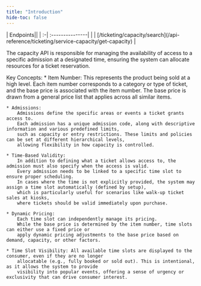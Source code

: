 ---
title: "Introduction"
hide-toc: false
---
<Markdown src="../snippets/endpoint-verb-styles.mdx" />

<Aside>
| Endpoints||
| :-| :---------------|
| <GetVerb/>| [/ticketing/capacity/search](/api-reference/ticketing/service-capacity/get-capacity) |
</Aside>

The capacity API is responsible for managing the availability of access to a specific admission at a designated time, 
ensuring the system can allocate resources for a ticket reservation.

Key Concepts:
    * Item Number: 
        This represents the product being sold at a high level. 
        Each item number corresponds to a category or type of ticket, and the base price is associated with 
        the item number. The base price is drawn from a general price list that applies across all similar items.

    * Admissions: 
        Admissions define the specific areas or events a ticket grants access to. 
        Each admission has a unique admission code, along with descriptive information and various predefined limits, 
        such as capacity or entry restrictions. These limits and policies can be set at different hierarchical levels, 
        allowing flexibility in how capacity is controlled.

    * Time-Based Validity: 
        In addition to defining what a ticket allows access to, the admission must also specify when the access is valid. 
        Every admission needs to be linked to a specific time slot to ensure proper scheduling. 
        In cases where the time is not explicitly provided, the system may assign a time slot automatically (defined by setup), 
        which is particularly useful for scenarios like walk-up ticket sales at kiosks, 
        where tickets should be valid immediately upon purchase.

    * Dynamic Pricing: 
        Each time slot can independently manage its pricing. 
        While the base price is determined by the item number, time slots can either use a fixed price or 
        apply dynamic pricing adjustments to the base price based on demand, capacity, or other factors.

    * Time Slot Visibility: All available time slots are displayed to the consumer, even if they are no longer 
        allocatable (e.g., fully booked or sold out). This is intentional, as it allows the system to provide 
        visibility into popular events, offering a sense of urgency or exclusivity that can drive consumer interest.

